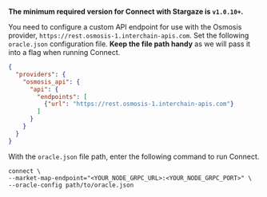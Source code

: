 **The minimum required version for Connect with Stargaze is `v1.0.10+`.**

You need to configure a custom API endpoint for use with the Osmosis provider, `https://rest.osmosis-1.interchain-apis.com`.
Set the following `oracle.json` configuration file. **Keep the file path handy** as we will pass it into a flag when running Connect.

```json oracle.json
{
  "providers": {
    "osmosis_api": {
      "api": {
        "endpoints": [
          {"url": "https://rest.osmosis-1.interchain-apis.com"}
        ]
      }
    }
  }
}
```
 With the `oracle.json` file path, enter the following command to run Connect.

```shell
connect \
--market-map-endpoint="<YOUR_NODE_GRPC_URL>:<YOUR_NODE_GRPC_PORT>" \
--oracle-config path/to/oracle.json
```